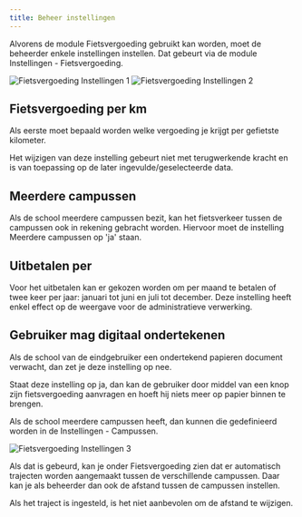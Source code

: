 ```yaml
---
title: Beheer instellingen
---
```


Alvorens de module Fietsvergoeding gebruikt kan worden, moet de beheerder enkele instellingen instellen. Dat gebeurt via de module Instellingen - Fietsvergoeding.

![Fietsvergoeding Instellingen 1](./fiets_2.png)
![Fietsvergoeding Instellingen 2](./fiets_3.png)

## Fietsvergoeding per km

Als eerste moet bepaald worden welke vergoeding je krijgt per gefietste kilometer.

Het wijzigen van deze instelling gebeurt niet met terugwerkende kracht en is van toepassing op de later ingevulde/geselecteerde data.

## Meerdere campussen

Als de school meerdere campussen bezit, kan het fietsverkeer tussen de campussen ook in rekening gebracht worden. Hiervoor moet de instelling Meerdere campussen op 'ja' staan.

## Uitbetalen per

Voor het uitbetalen kan er gekozen worden om per maand te betalen of twee keer per jaar: januari tot juni en juli tot december. Deze instelling heeft enkel effect op de weergave voor de administratieve verwerking.

## Gebruiker mag digitaal ondertekenen

Als de school van de eindgebruiker een ondertekend papieren document verwacht, dan zet je deze instelling op nee. 

Staat deze instelling op ja, dan kan de gebruiker door middel van een knop zijn fietsvergoeding aanvragen en hoeft hij niets meer op papier binnen te brengen.

Als de school meerdere campussen heeft, dan kunnen die gedefinieerd worden in de Instellingen - Campussen.

![Fietsvergoeding Instellingen 3](./fiets_3.png)

Als dat is gebeurd, kan je onder Fietsvergoeding zien dat er automatisch trajecten worden aangemaakt tussen de verschillende campussen. Daar kan je als beheerder dan ook de afstand tussen de campussen instellen.

Als het traject is ingesteld, is het niet aanbevolen om de afstand te wijzigen.